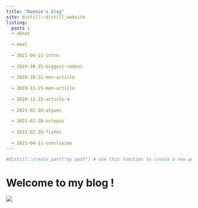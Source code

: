 ```yaml
---
title: "Naomie's blog"
site: distill::distill_website
listing:
  posts : 
  - about
  
  - meal
  
  - 2021-04-11-intro
  
  - 2019-10-25-biggest-rodent
  
  - 2020-10-31-mon-article
  
  - 2020-11-15-mon-article
  
  - 2020-11-15-article-4
  
  - 2021-02-20-algues
  
  - 2021-02-28-octopus
  
  - 2021-02-28-fishes
  
  - 2021-04-11-conclusion
---
```


```r
#distill::create_post("my post") # use this fonction to create a new post
```


# Welcome to my blog !

![](images/seascape_seagulls_landscape_sea_water_ocean_beach_coast-539537.jpg!s.jpeg)
